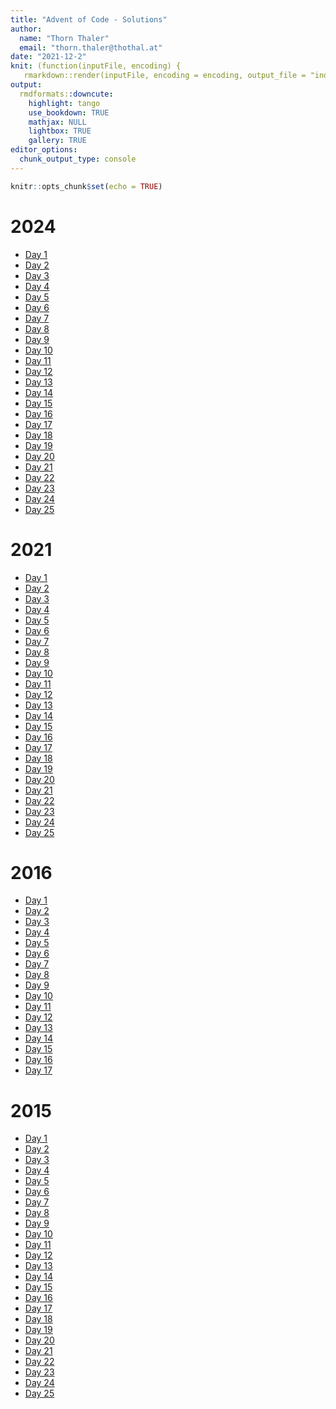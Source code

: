 ```yaml
---
title: "Advent of Code - Solutions"
author: 
  name: "Thorn Thaler"
  email: "thorn.thaler@thothal.at"
date: "2021-12-2"
knit: (function(inputFile, encoding) {
   rmarkdown::render(inputFile, encoding = encoding, output_file = "index.html", output_dir = here::here("docs")) })
output: 
  rmdformats::downcute:
    highlight: tango
    use_bookdown: TRUE
    mathjax: NULL
    lightbox: TRUE
    gallery: TRUE
editor_options: 
  chunk_output_type: console
---
```


```r
knitr::opts_chunk$set(echo = TRUE)
```

# 2024

* [Day 1](2024_task1.html)
* [Day 2](2024_task2.html)
* [Day 3](2024_task3.html)
* [Day 4](2024_task4.html)
* [Day 5](2024_task5.html)
* [Day 6](2024_task6.html)
* [Day 7](2024_task7.html)
* [Day 8](2024_task8.html)
* [Day 9](2024_task9.html)
* [Day 10](2024_task10.html)
* [Day 11](2024_task11.html)
* [Day 12](2024_task12.html)
* [Day 13](2024_task13.html)
* [Day 14](2024_task14.html)
* [Day 15](2024_task15.html)
* [Day 16](2024_task16.html)
* [Day 17](2024_task17.html)
* [Day 18](2024_task18.html)
* [Day 19](2024_task19.html)
* [Day 20](2024_task20.html)
* [Day 21](2024_task21.html)
* [Day 22](2024_task22.html)
* [Day 23](2024_task23.html)
* [Day 24](2024_task24.html)
* [Day 25](2024_task25.html)

# 2021

* [Day 1](2021_task1.html)
* [Day 2](2021_task2.html)
* [Day 3](2021_task3.html)
* [Day 4](2021_task4.html)
* [Day 5](2021_task5.html)
* [Day 6](2021_task6.html)
* [Day 7](2021_task7.html)
* [Day 8](2021_task8.html)
* [Day 9](2021_task9.html)
* [Day 10](2021_task10.html)
* [Day 11](2021_task11.html)
* [Day 12](2021_task12.html)
* [Day 13](2021_task13.html)
* [Day 14](2021_task14.html)
* [Day 15](2021_task15.html)
* [Day 16](2021_task16.html)
* [Day 17](2021_task17.html)
* [Day 18](2021_task18.html)
* [Day 19](2021_task19.html)
* [Day 20](2021_task20.html)
* [Day 21](2021_task21.html)
* [Day 22](2021_task22.html)
* [Day 23](2021_task23.html)
* [Day 24](2021_task24.html)
* [Day 25](2021_task25.html)

# 2016

* [Day 1](2016_task1.html)
* [Day 2](2016_task2.html)
* [Day 3](2016_task3.html)
* [Day 4](2016_task4.html)
* [Day 5](2016_task5.html)
* [Day 6](2016_task6.html)
* [Day 7](2016_task7.html)
* [Day 8](2016_task8.html)
* [Day 9](2016_task9.html)
* [Day 10](2016_task10.html)
* [Day 11](2016_task11.html)
* [Day 12](2016_task12.html)
* [Day 13](2016_task13.html)
* [Day 14](2016_task14.html)
* [Day 15](2016_task15.html)
* [Day 16](2016_task16.html)
* [Day 17](2016_task17.html)

# 2015

* [Day 1](2015_task1.html)
* [Day 2](2015_task2.html)
* [Day 3](2015_task3.html)
* [Day 4](2015_task4.html)
* [Day 5](2015_task5.html)
* [Day 6](2015_task6.html)
* [Day 7](2015_task7.html)
* [Day 8](2015_task8.html)
* [Day 9](2015_task9.html)
* [Day 10](2015_task10.html)
* [Day 11](2015_task11.html)
* [Day 12](2015_task12.html)
* [Day 13](2015_task13.html)
* [Day 14](2015_task14.html)
* [Day 15](2015_task15.html)
* [Day 16](2015_task16.html)
* [Day 17](2015_task17.html)
* [Day 18](2015_task18.html)
* [Day 19](2015_task19.html)
* [Day 20](2015_task20.html)
* [Day 21](2015_task21.html)
* [Day 22](2015_task22.html)
* [Day 23](2015_task23.html)
* [Day 24](2015_task24.html)
* [Day 25](2015_task25.html)

